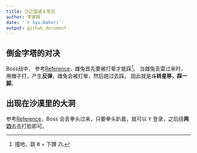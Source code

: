```yaml
---
title: 沙之国通关笔记
author: 李家翔
date: '`r Sys.Date()`'
output: github_document
---
```


[^踩]: 撞地，跳 <kbd>B</kbd> + 下蹲 <kbd>ZL</kbd>

## 倒金字塔的对决

Boss战中，
参考[Reference](http://tv.duowan.com/1710/373131495748_2.html)，雌兔首先要被打晕才能踩[^踩]。
当雌兔丢雷过来时，用帽子打，产生**反弹**，雌兔会被打晕，然后跑过去踩。
因此就是**斗转星移，踩一脚**。

## 出现在沙漠里的大洞

参考[Reference](http://tv.duowan.com/1710/373131495748_3.html)，Boss 会丢拳头过来，只要拳头趴着，就可以 <kbd>Y</kbd> 登录，之后绕**两边**去击打脸即可。
